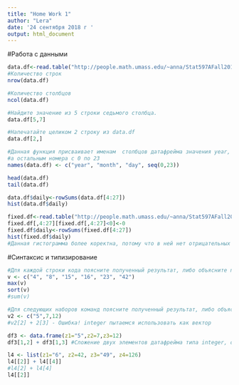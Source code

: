 ```yaml
---
title: "Home Work 1"
author: "Lera"
date: '24 сентября 2018 г '
output: html_document
---
```

#Работа с данными
```r
data.df<-read.table("http://people.math.umass.edu/~anna/Stat597AFall2016/rnf6080.dat")
#Количество строк
nrow(data.df)

#Количество столбцов
ncol(data.df)

#Найдите значение из 5 строки седьмого столбца.
data.df[5,7]

#Напечатайте целиком 2 строку из data.df
data.df[2,]

#Данная функция присваивает именам  столбцов датафрейма значения year, mounth, day для первого, второго и третьего столбца соответственно,
#а остальным номера с 0 по 23
names(data.df) <- c("year", "month", "day", seq(0,23))

head(data.df)
tail(data.df)

data.df$daily<-rowSums(data.df[4:27])
hist(data.df$daily)

fixed.df<-read.table("http://people.math.umass.edu/~anna/Stat597AFall2016/rnf6080.dat")
fixed.df[,4:27][fixed.df[,4:27]<0]<-0
fixed.df$daily<-rowSums(fixed.df[4:27])
hist(fixed.df$daily)
#Данная гистограмма более коректна, потому что в ней нет отрицательных значений
```

#Синтаксис и типизирование
```r
#Для каждой строки кода поясните полученный результат, либо объясните почему она ошибочна.
v <- c("4", "8", "15", "16", "23", "42")
max(v)
sort(v)
#sum(v)

#Для следующих наборов команд поясните полученный результат, либо объясните почему они ошибочна.
v2 <- c("5",7,12)
#v2[2] + 2[3] - Ошибка! integer пытаемся использовать как вектор   

df3 <- data.frame(z1="5",z2=7,z3=12)
df3[1,2] + df3[1,3] #Сложение двух элементов датафрейма типа integer, ошибки нет

l4 <- list(z1="6", z2=42, z3="49", z4=126)
l4[[2]] + l4[[4]]
#l4[2] + l4[4]
l4[[2]]
```

